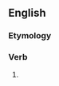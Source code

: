 ==English==
{{wikipedia}}

===Etymology===
{{suffix|en|weary|ing}}

===Verb===
{{head|en|present participle}}

# {{present participle of|weary|lang=en|nocat=1}}